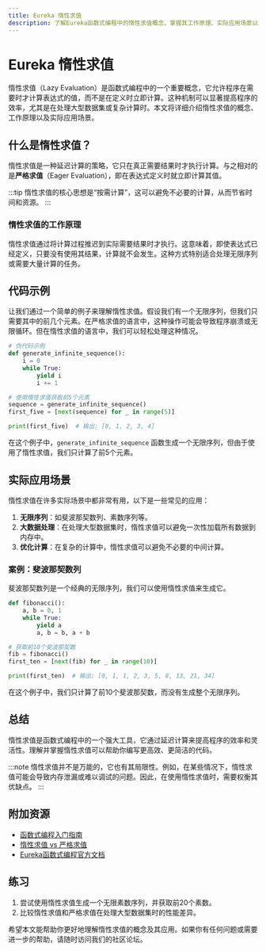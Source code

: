```yaml
---
title: Eureka 惰性求值
description: 了解Eureka函数式编程中的惰性求值概念，掌握其工作原理、实际应用场景以及如何通过代码实现。
---
```


# Eureka 惰性求值

惰性求值（Lazy Evaluation）是函数式编程中的一个重要概念，它允许程序在需要时才计算表达式的值，而不是在定义时立即计算。这种机制可以显著提高程序的效率，尤其是在处理大型数据集或复杂计算时。本文将详细介绍惰性求值的概念、工作原理以及实际应用场景。

## 什么是惰性求值？

惰性求值是一种延迟计算的策略，它只在真正需要结果时才执行计算。与之相对的是**严格求值**（Eager Evaluation），即在表达式定义时就立即计算其值。

:::tip
惰性求值的核心思想是“按需计算”，这可以避免不必要的计算，从而节省时间和资源。
:::

### 惰性求值的工作原理

惰性求值通过将计算过程推迟到实际需要结果时才执行。这意味着，即使表达式已经定义，只要没有使用其结果，计算就不会发生。这种方式特别适合处理无限序列或需要大量计算的任务。

## 代码示例

让我们通过一个简单的例子来理解惰性求值。假设我们有一个无限序列，但我们只需要其中的前几个元素。在严格求值的语言中，这种操作可能会导致程序崩溃或无限循环。但在惰性求值的语言中，我们可以轻松处理这种情况。

```python
# 伪代码示例
def generate_infinite_sequence():
    i = 0
    while True:
        yield i
        i += 1

# 使用惰性求值获取前5个元素
sequence = generate_infinite_sequence()
first_five = [next(sequence) for _ in range(5)]

print(first_five)  # 输出: [0, 1, 2, 3, 4]
```

在这个例子中，`generate_infinite_sequence` 函数生成一个无限序列，但由于使用了惰性求值，我们只计算了前5个元素。

## 实际应用场景

惰性求值在许多实际场景中都非常有用，以下是一些常见的应用：

1. **无限序列**：如斐波那契数列、素数序列等。
2. **大数据处理**：在处理大型数据集时，惰性求值可以避免一次性加载所有数据到内存中。
3. **优化计算**：在复杂的计算中，惰性求值可以避免不必要的中间计算。

### 案例：斐波那契数列

斐波那契数列是一个经典的无限序列，我们可以使用惰性求值来生成它。

```python
def fibonacci():
    a, b = 0, 1
    while True:
        yield a
        a, b = b, a + b

# 获取前10个斐波那契数
fib = fibonacci()
first_ten = [next(fib) for _ in range(10)]

print(first_ten)  # 输出: [0, 1, 1, 2, 3, 5, 8, 13, 21, 34]
```

在这个例子中，我们只计算了前10个斐波那契数，而没有生成整个无限序列。

## 总结

惰性求值是函数式编程中的一个强大工具，它通过延迟计算来提高程序的效率和灵活性。理解并掌握惰性求值可以帮助你编写更高效、更简洁的代码。

:::note
惰性求值并不是万能的，它也有其局限性。例如，在某些情况下，惰性求值可能会导致内存泄漏或难以调试的问题。因此，在使用惰性求值时，需要权衡其优缺点。
:::

## 附加资源

- [函数式编程入门指南](#)
- [惰性求值 vs 严格求值](#)
- [Eureka函数式编程官方文档](#)

## 练习

1. 尝试使用惰性求值生成一个无限素数序列，并获取前20个素数。
2. 比较惰性求值和严格求值在处理大型数据集时的性能差异。

希望本文能帮助你更好地理解惰性求值的概念及其应用。如果你有任何问题或需要进一步的帮助，请随时访问我们的社区论坛。